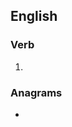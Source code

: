 ==English==

===Verb===
{{head|en|verb form}}

# {{en-past of|italicise}}

===Anagrams===
* {{anagrams|en|a=acdeiiilst|calidities|disilicate|idealistic}}